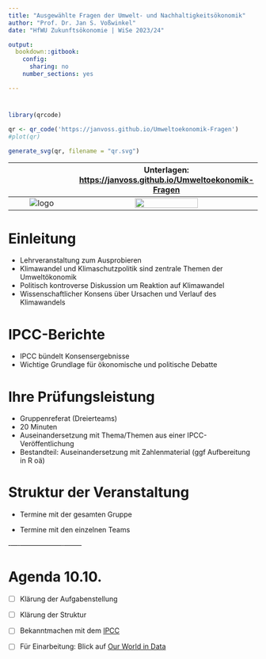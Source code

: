 ```yaml
---
title: "Ausgewählte Fragen der Umwelt- und Nachhaltigkeitsökonomik"
author: "Prof. Dr. Jan S. Voßwinkel"
date: "HfWU Zukunftsökonomie | WiSe 2023/24"

output:
  bookdown::gitbook:
    config:
      sharing: no
    number_sections: yes

---
```


#  {-}

```r
library(qrcode)

qr <- qr_code('https://janvoss.github.io/Umweltoekonomik-Fragen')
#plot(qr)

generate_svg(qr, filename = "qr.svg")

```



 ${}$             |  Unterlagen: [https://janvoss.github.io/Umweltoekonomik-Fragen](https://janvoss.github.io/Umweltoekonomik-Fragen)
:-------------------------:|:-------------------------:
![logo](logo.png)  |  ![](qr.svg){width=60% }


# Einleitung

- Lehrveranstaltung zum Ausprobieren
- Klimawandel und Klimaschutzpolitik sind zentrale Themen der Umweltökonomik 
- Politisch kontroverse Diskussion um Reaktion auf Klimawandel 
- Wissenschaftlicher Konsens über Ursachen und Verlauf des Klimawandels

# IPCC-Berichte

- IPCC bündelt Konsensergebnisse
- Wichtige Grundlage für ökonomische und politische Debatte 

# Ihre Prüfungsleistung

- Gruppenreferat (Dreierteams)
- 20 Minuten
- Auseinandersetzung mit Thema/Themen aus einer IPCC-Veröffentlichung 
- Bestandteil: Auseinandersetzung mit Zahlenmaterial (ggf Aufbereitung in R oä)

# Struktur der Veranstaltung 

- Termine mit der gesamten Gruppe

- Termine mit den einzelnen Teams

‐---‐------------------‐--------

# Agenda 10.10. {-}

- [ ]  Klärung der Aufgabenstellung

- [ ] Klärung der Struktur

- [ ] Bekanntmachen mit dem [IPCC](https://www.ipcc.ch/) 

- [ ] Für Einarbeitung: Blick auf [Our World in Data](https://ourworldindata.org/)